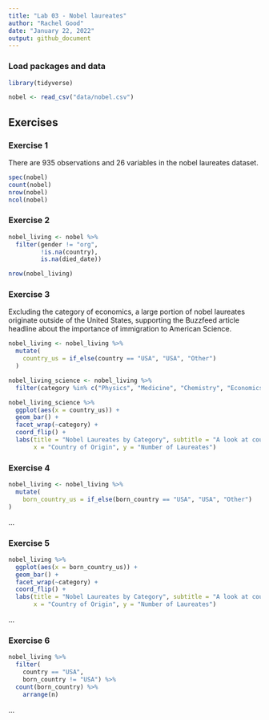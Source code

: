 ```yaml
---
title: "Lab 03 - Nobel laureates"
author: "Rachel Good"
date: "January 22, 2022"
output: github_document
---
```


### Load packages and data

```r
library(tidyverse) 
```

```r
nobel <- read_csv("data/nobel.csv")
```

## Exercises

### Exercise 1

There are 935 observations and 26 variables in the nobel laureates dataset.

```r
spec(nobel)
count(nobel)
nrow(nobel)
ncol(nobel)
```

### Exercise 2

```r
nobel_living <- nobel %>%
  filter(gender != "org",
         !is.na(country),
         is.na(died_date))

nrow(nobel_living)
```

### Exercise 3

Excluding the category of economics, a large portion of nobel laureates originate outside of the United States, supporting the Buzzfeed article headline about the importance of immigration to American Science. 

```r
nobel_living <- nobel_living %>%
  mutate(
    country_us = if_else(country == "USA", "USA", "Other")
  )
```

```r
nobel_living_science <- nobel_living %>%
  filter(category %in% c("Physics", "Medicine", "Chemistry", "Economics"))
```

```r
nobel_living_science %>% 
  ggplot(aes(x = country_us)) +
  geom_bar() +
  facet_wrap(~category) +
  coord_flip() +
  labs(title = "Nobel Laureates by Category", subtitle = "A look at country origin",
       x = "Country of Origin", y = "Number of Laureates")
```

### Exercise 4

```r
nobel_living <- nobel_living %>% 
  mutate(
    born_country_us = if_else(born_country == "USA", "USA", "Other")
)
```
...

### Exercise 5
```r
nobel_living %>% 
  ggplot(aes(x = born_country_us)) +
  geom_bar() +
  facet_wrap(~category) +
  coord_flip() +
  labs(title = "Nobel Laureates by Category", subtitle = "A look at country origin",
       x = "Country of Origin", y = "Number of Laureates")
```
...

### Exercise 6

```r
nobel_living %>% 
  filter(
    country == "USA", 
    born_country != "USA") %>%   
  count(born_country) %>% 
    arrange(n)
```

...
